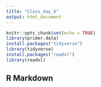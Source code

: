 ```yaml
---
title: "Class_day_6"
output: html_document
---
```


```r
knitr::opts_chunk$set(echo = TRUE)
library(primer.data)
install.packages("tidyverse")
library(tidyverse)
install.packages("readxl")
library(readxl)
```

## R Markdown

```r

```

